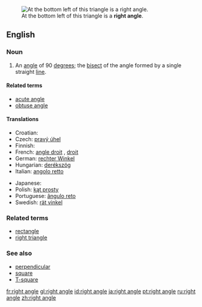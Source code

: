 [[Image:Triangle.Right.svg|thumb|At the bottom left of this triangle is a '''right angle'''.]]
==English==

===Noun===
{{en-noun|sg=[[right]] [[angle]]}}

# {{geometry}} An [[angle]] of 90 [[degree]]s; the [[bisect]] of the angle formed by a single straight [[line]].

====Related terms====
*[[acute angle]]
*[[obtuse angle]]

====Translations====
{{top}}
* Croatian: {{t-|hr|pravi kut|m}}
* Czech: [[pravý úhel]] {{m}}
* Finnish: {{t-|fi|suorakulma}}
* French: [[angle droit]] {{m}}, [[droit]] {{m}}
* German: [[rechter Winkel]] {{m}}
* Hungarian: [[derékszög]]
* Italian: [[angolo retto]] {{m}}
{{mid}}
* Japanese: {{t+|ja|直角|tr=chokkaku|sc=Jpan}}
* Polish: [[kąt prosty]] {{m}}
* Portuguese: [[ângulo reto]] {{m}}
* Swedish: [[rät vinkel]] {{c}}
{{bottom}}

===Related terms===
*[[rectangle]]
*[[right triangle]]

===See also===
*[[perpendicular]]
*[[square]]
*[[T-square]]

[[fr:right angle]]
[[gl:right angle]]
[[id:right angle]]
[[ja:right angle]]
[[pt:right angle]]
[[ru:right angle]]
[[zh:right angle]]